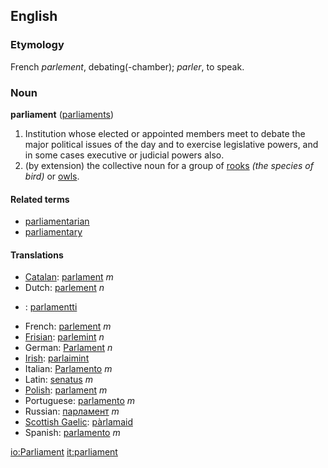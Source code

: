 ==English==

=== Etymology ===
French ''parlement'', debating(-chamber); ''parler'', to speak.

=== Noun ===
'''parliament''' ([[parliaments]])

#Institution whose elected or appointed members meet to debate the major political issues of the day and to exercise legislative powers, and in some cases executive or judicial powers also.
#(by extension) the collective noun for a group of [[rook]]s ''(the species of bird)'' or [[owl]]s.

====Related terms====
*[[parliamentarian]]
*[[parliamentary]]

==== Translations ====
*[[Catalan]]: [[parlament]] ''m''
*Dutch: [[parlement]] ''n''
*{{fi}}: [[parlamentti]]
*French: [[parlement]] ''m''
*[[Frisian]]: [[parlemint]] ''n''
*German: [[Parlament]] ''n''
*[[Irish]]: [[parlaimint]]
*Italian: [[Parlamento]] ''m''
*Latin: [[senatus]] ''m''
*[[Polish]]: [[parlament]] ''m''
*Portuguese: [[parlamento]] ''m''
*Russian: [[парламент]] ''m''
*[[Scottish Gaelic]]: [[pàrlamaid]]
*Spanish: [[parlamento]] ''m''

[[io:Parliament]]
[[it:parliament]]